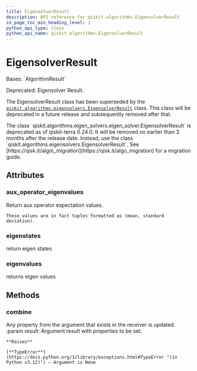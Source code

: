 ```yaml
---
title: EigensolverResult
description: API reference for qiskit.algorithms.EigensolverResult
in_page_toc_min_heading_level: 1
python_api_type: class
python_api_name: qiskit.algorithms.EigensolverResult
---
```


# EigensolverResult

<Class id="qiskit.algorithms.EigensolverResult" isDedicatedPage={true} github="https://github.com/qiskit/qiskit/tree/stable/0.25/qiskit/algorithms/eigen_solvers/eigen_solver.py" signature="qiskit.algorithms.EigensolverResult" modifiers="class">
  Bases: `AlgorithmResult`

  Deprecated: Eigensolver Result.

  The EigensolverResult class has been superseded by the [`qiskit.algorithms.eigensolvers.EigensolverResult`](qiskit.algorithms.eigensolvers.EigensolverResult "qiskit.algorithms.eigensolvers.EigensolverResult") class. This class will be deprecated in a future release and subsequently removed after that.

  <Admonition title="Deprecated since version 0.24.0" type="danger">
    The class `qiskit.algorithms.eigen_solvers.eigen_solver.EigensolverResult` is deprecated as of qiskit-terra 0.24.0. It will be removed no earlier than 3 months after the release date. Instead, use the class `qiskit.algorithms.eigensolvers.EigensolverResult`. See [https://qisk.it/algo\_migration](https://qisk.it/algo_migration) for a migration guide.
  </Admonition>

  ## Attributes

  ### aux\_operator\_eigenvalues

  <Attribute id="qiskit.algorithms.EigensolverResult.aux_operator_eigenvalues">
    Return aux operator expectation values.

    These values are in fact tuples formatted as (mean, standard deviation).
  </Attribute>

  ### eigenstates

  <Attribute id="qiskit.algorithms.EigensolverResult.eigenstates">
    return eigen states
  </Attribute>

  ### eigenvalues

  <Attribute id="qiskit.algorithms.EigensolverResult.eigenvalues">
    returns eigen values
  </Attribute>

  ## Methods

  ### combine

  <Function id="qiskit.algorithms.EigensolverResult.combine" signature="combine(result)">
    Any property from the argument that exists in the receiver is updated. :param result: Argument result with properties to be set.

    **Raises**

    [**TypeError**](https://docs.python.org/3/library/exceptions.html#TypeError "(in Python v3.12)") – Argument is None
  </Function>
</Class>

